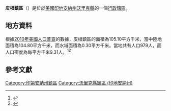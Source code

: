{{noteTA
|G1=USState
|G2=地名
|G3=Unit
}}
{{Infobox settlement
|official_name            = 皮根鎮區
|native_name = Pigeon Township
|settlement_type          = [[行政鎮區|行政鎮區]]
|image_skyline            = 
|imagesize                = 
|image_map                = Map highlighting Pigeon Township, Warrick County, Indiana.svg
|mapsize                  = 250px
|pushpin_map  =USA Indiana
|pushpin_label = 皮根鎮區
|pushpin_label_position   = top
|pushpin_map_caption      = 皮根鎮區在印地安納州的位置
|subdivision_type         = [[世界政區索引|國家]]
|subdivision_type1        = [[美国州份|州份]]
|subdivision_type2        = [[印地安納州行政区划|縣]]
|subdivision_name         = [[美国|美国]]
|subdivision_name1        = [[印地安納州|印地安納州]]
|subdivision_name2        = [[沃里克縣_(印地安納州)|沃里克縣]]
|elevation_ft             = 410
|elevation_m              = 125
|timezone                 = [[北美东部時區|北美东部時區]]
|area_total_km2           = 105.10
|area_land_km2            = 104.80
|area_water_km2           = 0.30
|area_total_sq_mi         = 
|area_land_sq_mi          = 
|area_water_sq_mi         = 
|population_as_of         = [[2010年美國人口普查|2010]]
|population_footnotes     = 
|population_total         = 979
|population_density_km2   = auto
|population_density_sq_mi = auto
|utc_offset               = -5
|coordinates              = {{coord|38|10|02|N|87|04|53|W|type:city_region:US-AL_source:GNS-enwiki|display=inline,title}}
| coor_pinpoint           = 
| coordinates_footnotes   = 
|timezone_DST             = EDT
|utc_offset_DST           = -4
|postal_code_type         = [[美國郵區編號|郵區編號]]
|postal_code              = 47523, 47541, 47637
|area_code                = {{link-en|电话区号812|Area code 812|812}}
|blank_name = [[地名信息系统|GNIS ID]]
|blank_info = 453733
}}
'''皮根鎮區'''（{{lang-en|Pigeon Township}}）是位於[[美國|美國]][[印地安納州|印地安納州]][[沃里克縣_(印地安納州)|沃里克縣]]的一個[[行政鎮區|行政鎮區]]。

== 地方資料 ==
根據[[2010年美國人口普查|2010年美國人口普查]]的數據，皮根鎮區的面積為105.10平方千米，當中陸地面積為104.80平方千米，而水域面積為0.30平方千米。當地共有人口979人，而人口密度為每平方千米9.31人。<ref name="GR8">{{cite web|url=http://factfinder2.census.gov|publisher=[[美国人口调查局|美国人口调查局]]|accessdate=2011-05-14|title=American FactFinder|archive-date=2013-09-11|archive-url=https://web.archive.org/web/20130911234518/http://factfinder2.census.gov/|dead-url=no}}</ref><ref>{{cite web|url=https://www.citypopulation.de/en/usa/indiana/admin/|title=USA: Indiana (Counties and Townships) - City Population|access-date=2020-09-02|archive-date=2020-04-22|archive-url=https://web.archive.org/web/20200422090607/https://www.citypopulation.de/en/usa/indiana/admin/|dead-url=no}}</ref>

== 參考文獻 ==
{{reflist}}

{{沃里克縣 (印地安納州)}}

{{DEFAULTSORT:Pigeon Township}}
[[Category:印第安納州鎮區|Category:印第安納州鎮區]]
[[Category:沃里克縣鎮區_(印地安納州)|Category:沃里克縣鎮區 (印地安納州)]]

{{Indiana-geo-stub}}